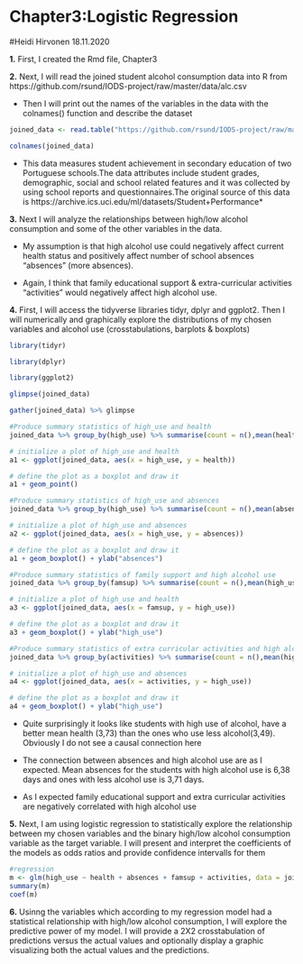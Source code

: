 # **Chapter3:Logistic Regression**
#Heidi Hirvonen 18.11.2020 

**1.** First, I created the Rmd file, Chapter3

**2.** Next, I will read the joined student alcohol consumption data into R from
https://github.com/rsund/IODS-project/raw/master/data/alc.csv

- Then I will print out the names of the variables in the data with the colnames() function and describe the dataset
```r

joined_data <- read.table("https://github.com/rsund/IODS-project/raw/master/data/alc.csv", sep=",", header=TRUE)

colnames(joined_data)

```

- This data measures student achievement in secondary education of two Portuguese schools.The data attributes include student grades, demographic, social and school related features and it was collected by using school reports and questionnaires.The original source of this data is https://archive.ics.uci.edu/ml/datasets/Student+Performance*

**3.** Next I will analyze the relationships between high/low alcohol consumption and some of the other variables in the data. 

- My assumption is that high alcohol use could negatively affect current health status and positively affect number of school absences "absences" (more absences).

- Again, I think that family educational support & extra-curricular activities "activities" would negatively affect high alcohol use.

**4.** First,  I will access the tidyverse libraries tidyr, dplyr and ggplot2. Then I will numerically and graphically explore the distributions of my chosen variables and alcohol use (crosstabulations, barplots & boxplots)

```r

library(tidyr)

library(dplyr)

library(ggplot2)

glimpse(joined_data)

gather(joined_data) %>% glimpse

#Produce summary statistics of high_use and health
joined_data %>% group_by(high_use) %>% summarise(count = n(),mean(health))

# initialize a plot of high_use and health
a1 <- ggplot(joined_data, aes(x = high_use, y = health))

# define the plot as a boxplot and draw it
a1 + geom_point()

#Produce summary statistics of high_use and absences
joined_data %>% group_by(high_use) %>% summarise(count = n(),mean(absences))

# initialize a plot of high_use and absences
a2 <- ggplot(joined_data, aes(x = high_use, y = absences))

# define the plot as a boxplot and draw it
a1 + geom_boxplot() + ylab("absences")

#Produce summary statistics of family support and high alcohol use
joined_data %>% group_by(famsup) %>% summarise(count = n(),mean(high_use))

# initialize a plot of high_use and health
a3 <- ggplot(joined_data, aes(x = famsup, y = high_use))

# define the plot as a boxplot and draw it
a3 + geom_boxplot() + ylab("high_use")

#Produce summary statistics of extra curricular activities and high alcohol use
joined_data %>% group_by(activities) %>% summarise(count = n(),mean(high_use))

# initialize a plot of high_use and absences
a4 <- ggplot(joined_data, aes(x = activities, y = high_use))

# define the plot as a boxplot and draw it
a4 + geom_boxplot() + ylab("high_use")


```
- Quite surprisingly it looks like students with high use of alcohol, have a better mean health (3,73) than the ones who use less alcohol(3,49). Obviously I do not see a causal connection here

- The connection between absences and high alcohol use are as I expected. Mean absences for the students with high alcohol use is 6,38 days and ones with less alcohol use is 3,71 days.

- As I expected family educational support and extra curricular activities are  negatively correlated with high alcohol use


**5.** Next, I am using logistic regression to statistically explore the relationship between my chosen variables and the binary high/low alcohol consumption variable as the target variable. I will present and interpret the coefficients of the models as odds ratios and provide confidence intervalls for them


```r
#regression
m <- glm(high_use ~ health + absences + famsup + activities, data = joined_data , family = "binomial")
summary(m)
coef(m)


```
 **6.** Usinng the variables which according to my regression model had a statistical relationship with high/low alcohol consumption, I will explore the predictive power of my model. I will provide a 2X2 crosstabulation of predictions versus the actual values and optionally display a graphic visualizing both the actual values and the predictions.


```r

```

